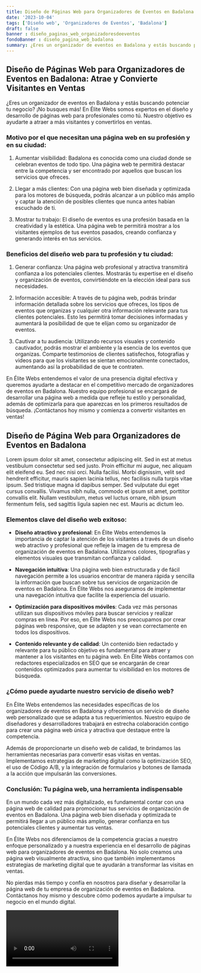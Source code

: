 ```yaml
---
title: Diseño de Páginas Web para Organizadores de Eventos en Badalona
date: '2023-10-04'
tags: ['Diseño web', 'Organizadores de Eventos', 'Badalona']
draft: false
banner : diseño_paginas_web_organizadoresdeeventos
fondoBanner : diseño_pagina_web_badalona
summary: ¿Eres un organizador de eventos en Badalona y estás buscando potenciar tu negocio? ¡No busques más! En Élite Webs somos expertos en el diseño y desarrollo de páginas web para profesionales como tú. Nuestro objetivo es ayudarte a atraer a más visitantes y convertirlos en ventas.
---
```


## Diseño de Páginas Web para Organizadores de Eventos en Badalona: Atrae y Convierte Visitantes en Ventas

¿Eres un organizador de eventos en Badalona y estás buscando potenciar tu negocio? ¡No busques más! En Élite Webs somos expertos en el diseño y desarrollo de páginas web para profesionales como tú. Nuestro objetivo es ayudarte a atraer a más visitantes y convertirlos en ventas.

### Motivo por el que necesitan una página web en su profesión y en su ciudad:

1. Aumentar visibilidad: Badalona es conocida como una ciudad donde se celebran eventos de todo tipo. Una página web te permitirá destacar entre la competencia y ser encontrado por aquellos que buscan los servicios que ofreces.

2. Llegar a más clientes: Con una página web bien diseñada y optimizada para los motores de búsqueda, podrás alcanzar a un público más amplio y captar la atención de posibles clientes que nunca antes habían escuchado de ti.

3. Mostrar tu trabajo: El diseño de eventos es una profesión basada en la creatividad y la estética. Una página web te permitirá mostrar a los visitantes ejemplos de tus eventos pasados, creando confianza y generando interés en tus servicios.

### Beneficios del diseño web para tu profesión y tu ciudad:

1. Generar confianza: Una página web profesional y atractiva transmitirá confianza a los potenciales clientes. Mostrarás tu expertise en el diseño y organización de eventos, convirtiéndote en la elección ideal para sus necesidades.

2. Información accesible: A través de tu página web, podrás brindar información detallada sobre los servicios que ofreces, los tipos de eventos que organizas y cualquier otra información relevante para tus clientes potenciales. Esto les permitirá tomar decisiones informadas y aumentará la posibilidad de que te elijan como su organizador de eventos.

3. Cautivar a tu audiencia: Utilizando recursos visuales y contenido cautivador, podrás mostrar el ambiente y la esencia de los eventos que organizas. Comparte testimonios de clientes satisfechos, fotografías y videos para que los visitantes se sientan emocionalmente conectados, aumentando así la probabilidad de que te contraten.

En Élite Webs entendemos el valor de una presencia digital efectiva y queremos ayudarte a destacar en el competitivo mercado de organizadores de eventos en Badalona. Nuestro equipo profesional se encargará de desarrollar una página web a medida que refleje tu estilo y personalidad, además de optimizarla para que aparezcas en los primeros resultados de búsqueda. ¡Contáctanos hoy mismo y comienza a convertir visitantes en ventas!

<GifSeo />

<Cta />

## Diseño de Página Web para Organizadores de Eventos en Badalona

Lorem ipsum dolor sit amet, consectetur adipiscing elit. Sed in est at metus vestibulum consectetur sed sed justo. Proin efficitur mi augue, nec aliquam elit eleifend eu. Sed nec nisi orci. Nulla facilisi. Morbi dignissim, velit sed hendrerit efficitur, mauris sapien lacinia tellus, nec facilisis nulla turpis vitae ipsum. Sed tristique magna id dapibus semper. Sed vulputate dui eget cursus convallis. Vivamus nibh nulla, commodo et ipsum sit amet, porttitor convallis elit. Nullam vestibulum, metus vel luctus ornare, nibh ipsum fermentum felis, sed sagittis ligula sapien nec est. Mauris ac dictum leo.

### Elementos clave del diseño web exitoso:

- **Diseño atractivo y profesional**: En Élite Webs entendemos la importancia de captar la atención de los visitantes a través de un diseño web atractivo y profesional que refleje la imagen de tu empresa de organización de eventos en Badalona. Utilizamos colores, tipografías y elementos visuales que transmitan confianza y calidad.

- **Navegación intuitiva**: Una página web bien estructurada y de fácil navegación permite a los usuarios encontrar de manera rápida y sencilla la información que buscan sobre tus servicios de organización de eventos en Badalona. En Élite Webs nos aseguramos de implementar una navegación intuitiva que facilite la experiencia del usuario.

- **Optimización para dispositivos móviles**: Cada vez más personas utilizan sus dispositivos móviles para buscar servicios y realizar compras en línea. Por eso, en Élite Webs nos preocupamos por crear páginas web responsive, que se adapten y se vean correctamente en todos los dispositivos.

- **Contenido relevante y de calidad**: Un contenido bien redactado y relevante para tu público objetivo es fundamental para atraer y mantener a los visitantes en tu página web. En Élite Webs contamos con redactores especializados en SEO que se encargarán de crear contenidos optimizados para aumentar tu visibilidad en los motores de búsqueda.

### ¿Cómo puede ayudarte nuestro servicio de diseño web?

En Élite Webs entendemos las necesidades específicas de los organizadores de eventos en Badalona y ofrecemos un servicio de diseño web personalizado que se adapta a tus requerimientos. Nuestro equipo de diseñadores y desarrolladores trabajará en estrecha colaboración contigo para crear una página web única y atractiva que destaque entre la competencia.

Además de proporcionarte un diseño web de calidad, te brindamos las herramientas necesarias para convertir esas visitas en ventas. Implementamos estrategias de marketing digital como la optimización SEO, el uso de  Código A/B, y la integración de formularios y botones de llamada a la acción que impulsarán las conversiones.

### Conclusión: Tu página web, una herramienta indispensable

En un mundo cada vez más digitalizado, es fundamental contar con una página web de calidad para promocionar tus servicios de organización de eventos en Badalona. Una página web bien diseñada y optimizada te permitirá llegar a un público más amplio, generar confianza en tus potenciales clientes y aumentar tus ventas.

En Élite Webs nos diferenciamos de la competencia gracias a nuestro enfoque personalizado y a nuestra experiencia en el desarrollo de páginas web para organizadores de eventos en Badalona. No solo creamos una página web visualmente atractiva, sino que también implementamos estrategias de marketing digital que te ayudarán a transformar las visitas en ventas.

No pierdas más tiempo y confía en nosotros para diseñar y desarrollar la página web de tu empresa de organización de eventos en Badalona. Contáctanos hoy mismo y descubre cómo podemos ayudarte a impulsar tu negocio en el mundo digital.

<Video />

<CtaBot job='Organizadores de Eventos' city='Badalona'/>

<Gmaps query='Badalona+españa+maps' />
